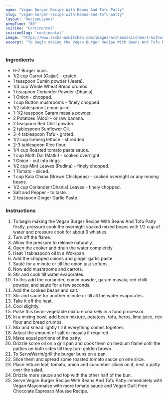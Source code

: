 ---
name: "Vegan Burger Recipe With Beans And Tofu Patty"
slug: "vegan-burger-recipe-with-beans-and-tofu-patty"
layout: 'RecipeLayout'
prepTime: "80"
cuisine: "Continental"
cuisineSlug: "continental"
image: "https://www.archanaskitchen.com/images/archanaskitchen/1-Author/Madhuli_Ajay/Vegan_Burger.jpg"
excerpt: "To begin making the Vegan Burger Recipe With Beans And Tofu Patty firstly, pressure cook the overnight soaked mixed beans with 12 cup of water  and pressure cook for about 6 whistles"
---

### Ingredients

- 6-7 Burger buns.
- 1/2 cup Carrot (Gajjar) - grated.
- 1 teaspoon Cumin powder (Jeera).
- 1/4 cup Whole Wheat Bread crumbs.
- 1 teaspoon Coriander Powder (Dhania).
- 1 Onion - chopped.
- 1 cup Button mushrooms - finely chopped.
- 1/2 tablespoon Lemon juice.
- 1-1/2 teaspoon Garam masala powder.
- 2 Potatoes (Aloo) - or raw banana.
- 2 teaspoon Red Chilli powder.
- 2 tablespoon Sunflower Oil.
- 3-4 tablespoon Tofu - grated.
- 1/2 cup Iceberg lettuce - shredded.
- 2-3 tablespoon Rice flour.
- 1/4 cup Roasted tomato pasta sauce.
- 1 cup Moth Dal (Matki) - soaked overnight.
- 1 Onion - cut into rings.
- 1/2 cup Mint Leaves (Pudina) - finely chopped.
- 1 Tomato - sliced.
- 1 cup Kala Chana (Brown Chickpeas) - soaked overnight or any moong beans.
- 1/2 cup Coriander (Dhania) Leaves - finely chopped.
- Salt and Pepper - to taste.
- 2 teaspoon Ginger Garlic Paste.

### Instructions

1. To begin making the Vegan Burger Recipe With Beans And Tofu Patty firstly, pressure cook the overnight soaked mixed beans with 1/2 cup of water  and pressure cook for about 6 whistles.
1. Turn off the flame.
1. Allow the pressure to release naturally.
1. Open the cooker and drain the water completely.
1. Heat 1 tablespoon oil in a Wok/pan.
1. Add the chopped onions and ginger garlic paste.
1. Sauté for a minute or till the onion just softens.
1. Now add mushrooms and carrots.
1. Stir and cook till water evaporates.
1. To this add the coriander, cumin powder, garam masala, red chilli powder, and sauté for a few seconds.
1. Add the cooked beans and salt.
1. Stir and sauté for another minute or till all the water evaporates.
1. Take it off the heat.
1. Cool slightly.
1. Pulse this bean-vegetable mixture coarsely in a food processor.
1. In a mixing bowl, add bean mixture, potatoes, tofu, herbs, lime juice, rice flour and bread crumbs.
1. Mix and knead lightly till it everything comes together.
1. Adjust the amount of salt or masala if required.
1. Make equal portions of the patty.
1. Drizzle some oil on a grill pan and cook them on medium flame until the patties on both sides till they turn golden brown.
1. To ServeWarm/grill the burger buns on a pan.
1. Slice them and spread some roasted tomato sauce on one slice.
1. Place lettuce leaf, tomato, onion and cucumber slices on it, next a patty over the salad.
1. Drizzle more sauce and top with the other half of the bun.
1. Serve Vegan Burger Recipe With Beans And Tofu Patty immediately with Vegan Mayonnaise with more tomato sauce and Vegan Guilt Free Chocolate Espresso Mousse Recipe.
